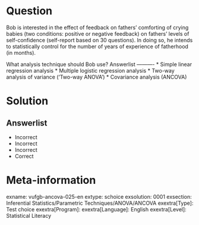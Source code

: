 Question
========

Bob is interested in the effect of feedback on fathers' comforting of crying babies (two conditions: positive or negative feedback) on fathers' levels of self-confidence (self-report based on 30 questions). In doing so, he intends to statistically control for the number of years of experience of fatherhood (in months).

What analysis technique should Bob use? 
Answerlist
----------
* Simple linear regression analysis
* Multiple logistic regression analysis
* Two-way analysis of variance ('Two-way ANOVA')
* Covariance analysis (ANCOVA)

Solution
========

Answerlist
----------
* Incorrect
* Incorrect
* Incorrect
* Correct

Meta-information
================
exname: vufgb-ancova-025-en
extype: schoice
exsolution: 0001
exsection: Inferential Statistics/Parametric Techniques/ANOVA/ANCOVA
exextra[Type]: Test choice
exextra[Program]: 
exextra[Language]: English
exextra[Level]: Statistical Literacy
